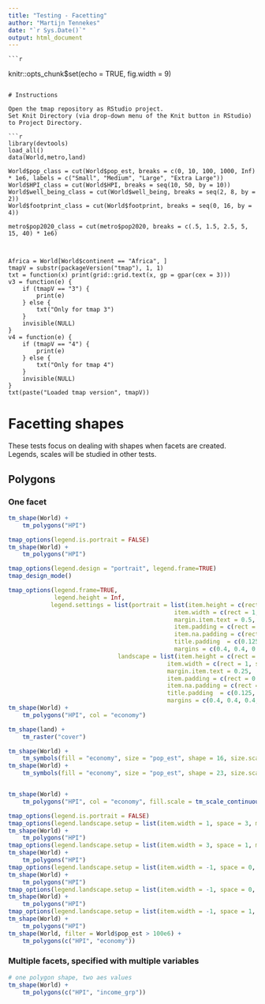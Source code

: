 ```yaml
---
title: "Testing - Facetting"
author: "Martijn Tennekes"
date: "`r Sys.Date()`"
output: html_document
---
```

	
	```r
knitr::opts_chunk$set(echo = TRUE, fig.width = 9)
```

# Instructions

Open the tmap repository as RStudio project.
Set Knit Directory (via drop-down menu of the Knit button in RStudio) to Project Directory.

```r
library(devtools)
load_all()
data(World,metro,land)

World$pop_class = cut(World$pop_est, breaks = c(0, 10, 100, 1000, Inf) * 1e6, labels = c("Small", "Medium", "Large", "Extra Large"))					   
World$HPI_class = cut(World$HPI, breaks = seq(10, 50, by = 10))
World$well_being_class = cut(World$well_being, breaks = seq(2, 8, by = 2))
World$footprint_class = cut(World$footprint, breaks = seq(0, 16, by = 4))

metro$pop2020_class = cut(metro$pop2020, breaks = c(.5, 1.5, 2.5, 5, 15, 40) * 1e6)



Africa = World[World$continent == "Africa", ]
tmapV = substr(packageVersion("tmap"), 1, 1)
txt = function(x) print(grid::grid.text(x, gp = gpar(cex = 3)))
v3 = function(e) {
	if (tmapV == "3") {
		print(e)
	} else {
		txt("Only for tmap 3")
	}
	invisible(NULL)
}
v4 = function(e) {
	if (tmapV == "4") {
		print(e)
	} else {
		txt("Only for tmap 4")
	}
	invisible(NULL)
}
txt(paste("Loaded tmap version", tmapV))
```

# Facetting shapes

These tests focus on dealing with shapes when facets are created.
Legends, scales will be studied in other tests.

## Polygons

### One facet

```r
tm_shape(World) +
	tm_polygons("HPI")
```

```r
tmap_options(legend.is.portrait = FALSE)
tm_shape(World) +
	tm_polygons("HPI")
```


```r
tmap_options(legend.design = "portrait", legend.frame=TRUE)
tmap_design_mode()

tmap_options(legend.frame=TRUE,
			 legend.height = Inf,
			legend.settings = list(portrait = list(item.height = c(rect = -1, symbols = 1, gradient = 1.8),
											   item.width = c(rect = 1, symbols = 1, gradient = 1),
											   margin.item.text = 0.5,
											   item.padding = c(rect = 0.2, symbols = 0.3, gradient = 0),
											   item.na.padding = c(rect = 0.4, symbols = 0.3, gradient = 0.3),
											   title.padding  = c(0.125, 0, 0.25, 0),
											   margins = c(0.4, 0.4, 0.75, 0.4)),
							   landscape = list(item.height = c(rect = 1, symbols = 1, gradient = 1.8),
							   				 item.width = c(rect = 1, symbols = 1, gradient = 1),
							   				 margin.item.text = 0.25,
							   				 item.padding = c(rect = 0.2, symbols = 0.3, gradient = 0),
							   				 item.na.padding = c(rect = 0.2, symbols = 0.3, gradient = 0.3),
							   				 title.padding  = c(0.125, 0, 0.25, 0),
							   				 margins = c(0.4, 0.4, 0.4, 0.4))))
tm_shape(World) +
	tm_polygons("HPI", col = "economy")

tm_shape(land) +
	tm_raster("cover")

tm_shape(World) +
	tm_symbols(fill = "economy", size = "pop_est", shape = 16, size.scale = tm_scale_continuous(values.scale = 3))
tm_shape(World) +
	tm_symbols(fill = "economy", size = "pop_est", shape = 23, size.scale = tm_scale_continuous(values.scale = 3))


tm_shape(World) +
	tm_polygons("HPI", col = "economy", fill.scale = tm_scale_continuous())

```


```r
tmap_options(legend.is.portrait = FALSE)
tmap_options(legend.landscape.setup = list(item.width = 1, space = 3, margin = 1))
tm_shape(World) +
	tm_polygons("HPI")
tmap_options(legend.landscape.setup = list(item.width = 3, space = 1, margin = 1))
tm_shape(World) +
	tm_polygons("HPI")
tmap_options(legend.landscape.setup = list(item.width = -1, space = 0, margin = 1))
tm_shape(World) +
	tm_polygons("HPI")
tmap_options(legend.landscape.setup = list(item.width = -1, space = 0, margin = 0))
tm_shape(World) +
	tm_polygons("HPI")
tmap_options(legend.landscape.setup = list(item.width = -1, space = 1, margin = 0))
tm_shape(World) +
	tm_polygons("HPI")
tm_shape(World, filter = World$pop_est > 100e6) +
	tm_polygons(c("HPI", "economy"))

```




### Multiple facets, specified with multiple variables

```r
# one polygon shape, two aes values
tm_shape(World) +
	tm_polygons(c("HPI", "income_grp"))
```

